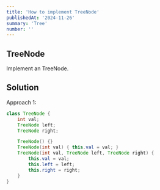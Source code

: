 ```yaml
---
title: 'How to implement TreeNode'
publishedAt: '2024-11-26'
summary: 'Tree'
number: ''
---
```


## TreeNode
Implement an TreeNode.

## Solution
Approach 1:
````JAVA
class TreeNode {
    int val;
    TreeNode left;
    TreeNode right;

    TreeNode() {}
    TreeNode(int val) { this.val = val; }
    TreeNode(int val, TreeNode left, TreeNode right) {
        this.val = val;
        this.left = left;
        this.right = right;
    }
}
````